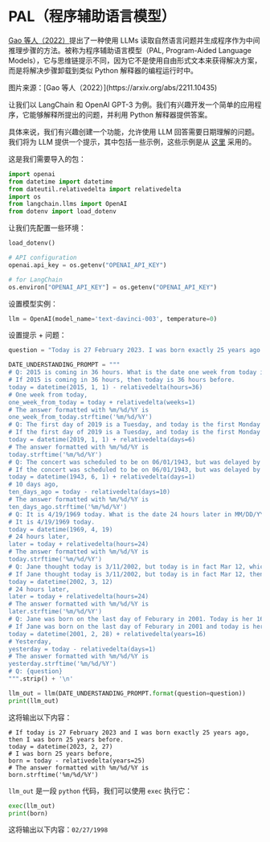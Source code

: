 # PAL（程序辅助语言模型）


[Gao 等人（2022）](https://arxiv.org/abs/2211.10435)提出了一种使用 LLMs 读取自然语言问题并生成程序作为中间推理步骤的方法。被称为程序辅助语言模型（PAL, Program-Aided Language Models），它与思维链提示不同，因为它不是使用自由形式文本来获得解决方案，而是将解决步骤卸载到类似 Python 解释器的编程运行时中。

<Screenshot src={PAL} alt="PAL" />
图片来源：[Gao 等人（2022）](https://arxiv.org/abs/2211.10435)

让我们以 LangChain 和 OpenAI GPT-3 为例。我们有兴趣开发一个简单的应用程序，它能够解释所提出的问题，并利用 Python 解释器提供答案。

具体来说，我们有兴趣创建一个功能，允许使用 LLM 回答需要日期理解的问题。我们将为 LLM 提供一个提示，其中包括一些示例，这些示例是从 [这里](https://github.com/reasoning-machines/pal/blob/main/pal/prompt/date_understanding_prompt.py) 采用的。

这是我们需要导入的包：

```python
import openai
from datetime import datetime
from dateutil.relativedelta import relativedelta
import os
from langchain.llms import OpenAI
from dotenv import load_dotenv
```

让我们先配置一些环境：

```python
load_dotenv()

# API configuration
openai.api_key = os.getenv("OPENAI_API_KEY")

# for LangChain
os.environ["OPENAI_API_KEY"] = os.getenv("OPENAI_API_KEY")
```

设置模型实例：

```python
llm = OpenAI(model_name='text-davinci-003', temperature=0)
```

设置提示 + 问题：

```python
question = "Today is 27 February 2023. I was born exactly 25 years ago. What is the date I was born in MM/DD/YYYY?"

DATE_UNDERSTANDING_PROMPT = """
# Q: 2015 is coming in 36 hours. What is the date one week from today in MM/DD/YYYY?
# If 2015 is coming in 36 hours, then today is 36 hours before.
today = datetime(2015, 1, 1) - relativedelta(hours=36)
# One week from today,
one_week_from_today = today + relativedelta(weeks=1)
# The answer formatted with %m/%d/%Y is
one_week_from_today.strftime('%m/%d/%Y')
# Q: The first day of 2019 is a Tuesday, and today is the first Monday of 2019. What is the date today in MM/DD/YYYY?
# If the first day of 2019 is a Tuesday, and today is the first Monday of 2019, then today is 6 days later.
today = datetime(2019, 1, 1) + relativedelta(days=6)
# The answer formatted with %m/%d/%Y is
today.strftime('%m/%d/%Y')
# Q: The concert was scheduled to be on 06/01/1943, but was delayed by one day to today. What is the date 10 days ago in MM/DD/YYYY?
# If the concert was scheduled to be on 06/01/1943, but was delayed by one day to today, then today is one day later.
today = datetime(1943, 6, 1) + relativedelta(days=1)
# 10 days ago,
ten_days_ago = today - relativedelta(days=10)
# The answer formatted with %m/%d/%Y is
ten_days_ago.strftime('%m/%d/%Y')
# Q: It is 4/19/1969 today. What is the date 24 hours later in MM/DD/YYYY?
# It is 4/19/1969 today.
today = datetime(1969, 4, 19)
# 24 hours later,
later = today + relativedelta(hours=24)
# The answer formatted with %m/%d/%Y is
today.strftime('%m/%d/%Y')
# Q: Jane thought today is 3/11/2002, but today is in fact Mar 12, which is 1 day later. What is the date 24 hours later in MM/DD/YYYY?
# If Jane thought today is 3/11/2002, but today is in fact Mar 12, then today is 3/12/2002.
today = datetime(2002, 3, 12)
# 24 hours later,
later = today + relativedelta(hours=24)
# The answer formatted with %m/%d/%Y is
later.strftime('%m/%d/%Y')
# Q: Jane was born on the last day of Feburary in 2001. Today is her 16-year-old birthday. What is the date yesterday in MM/DD/YYYY?
# If Jane was born on the last day of Feburary in 2001 and today is her 16-year-old birthday, then today is 16 years later.
today = datetime(2001, 2, 28) + relativedelta(years=16)
# Yesterday,
yesterday = today - relativedelta(days=1)
# The answer formatted with %m/%d/%Y is
yesterday.strftime('%m/%d/%Y')
# Q: {question}
""".strip() + '\n'
```

```python
llm_out = llm(DATE_UNDERSTANDING_PROMPT.format(question=question))
print(llm_out)
```

这将输出以下内容：
```
# If today is 27 February 2023 and I was born exactly 25 years ago, then I was born 25 years before.
today = datetime(2023, 2, 27)
# I was born 25 years before,
born = today - relativedelta(years=25)
# The answer formatted with %m/%d/%Y is
born.strftime('%m/%d/%Y')
```

`llm_out` 是一段 `python` 代码，我们可以使用 `exec` 执行它：

```python
exec(llm_out)
print(born)
```

这将输出以下内容：`02/27/1998`
